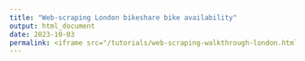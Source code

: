 ---
title: "Web-scraping London bikeshare bike availability"
output: html_document
date: 2023-10-03
permalink: <iframe src="/tutorials/web-scraping-walkthrough-london.html" frameborder="0" style="width:100%; height:600px;"></iframe>
---


